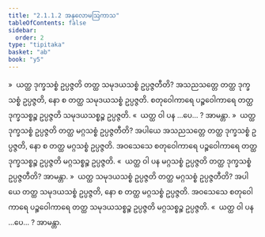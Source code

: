 ```yaml
---
title: "2.1.1.2 အနုလောမဩကာသ"
tableOfContents: false
sidebar:
  order: 2
type: "tipitaka"
basket: "ab"
book: "y5"
---
```



<DynamicBreadcrumb />

<Division number="29" book="y5" e="ch" v="33" p="213">

<Paragraph number="229" book="y5">
»  ယတ္ထ ဒုက္ခသစ္စံ ဥပ္ပဇ္ဇတိ တတ္ထ သမုဒယသစ္စံ ဥပ္ပဇ္ဇတီတိ?
</Paragraph>

<Paragraph number="230" book="y5">
အသညသတ္တေ တတ္ထ ဒုက္ခသစ္စံ ဥပ္ပဇ္ဇတိ, နော စ တတ္ထ သမုဒယသစ္စံ ဥပ္ပဇ္ဇတိ. စတုဝေါကာရေ ပဉ္စဝေါကာရေ တတ္ထ ဒုက္ခသစ္စဉ္စ ဥပ္ပဇ္ဇတိ သမုဒယသစ္စဉ္စ ဥပ္ပဇ္ဇတိ.
</Paragraph>

<Paragraph number="231" book="y5">
«  ယတ္ထ ဝါ ပန …ပေ… ? အာမန္တာ.
</Paragraph>

<Paragraph number="232" book="y5">
»  ယတ္ထ ဒုက္ခသစ္စံ ဥပ္ပဇ္ဇတိ တတ္ထ မဂ္ဂသစ္စံ ဥပ္ပဇ္ဇတီတိ?
</Paragraph>

<Paragraph number="233" book="y5">
အပါယေ အသညသတ္တေ တတ္ထ ဒုက္ခသစ္စံ ဥပ္ပဇ္ဇတိ, နော စ တတ္ထ မဂ္ဂသစ္စံ ဥပ္ပဇ္ဇတိ. အဝသေသေ စတုဝေါကာရေ ပဉ္စဝေါကာရေ တတ္ထ ဒုက္ခသစ္စဉ္စ ဥပ္ပဇ္ဇတိ မဂ္ဂသစ္စဉ္စ ဥပ္ပဇ္ဇတိ.
</Paragraph>

<Paragraph number="234" book="y5">
«  ယတ္ထ ဝါ ပန မဂ္ဂသစ္စံ ဥပ္ပဇ္ဇတိ တတ္ထ ဒုက္ခသစ္စံ ဥပ္ပဇ္ဇတီတိ? အာမန္တာ.
</Paragraph>

</Division>
<Division number="30" book="y5" e="ch" v="33" p="213">

<Paragraph number="235" book="y5">
»  ယတ္ထ သမုဒယသစ္စံ ဥပ္ပဇ္ဇတိ တတ္ထ မဂ္ဂသစ္စံ ဥပ္ပဇ္ဇတီတိ?
</Paragraph>

<Paragraph number="236" book="y5">
အပါယေ တတ္ထ သမုဒယသစ္စံ ဥပ္ပဇ္ဇတိ, နော စ တတ္ထ မဂ္ဂသစ္စံ ဥပ္ပဇ္ဇတိ. အဝသေသေ စတုဝေါကာရေ ပဉ္စဝေါကာရေ တတ္ထ သမုဒယသစ္စဉ္စ ဥပ္ပဇ္ဇတိ မဂ္ဂသစ္စဉ္စ ဥပ္ပဇ္ဇတိ.
</Paragraph>

<Paragraph number="237" book="y5">
«  ယတ္ထ ဝါ ပန …ပေ… ? အာမန္တာ.
</Paragraph>
</Division>